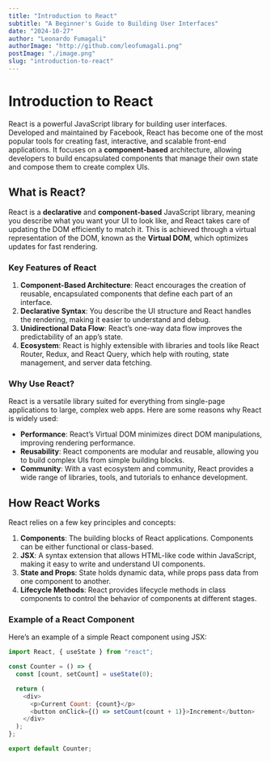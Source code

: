 ```yaml
---
title: "Introduction to React"
subtitle: "A Beginner's Guide to Building User Interfaces"
date: "2024-10-27"
author: "Leonardo Fumagali"
authorImage: "http://github.com/leofumagali.png"
postImage: "./image.png"
slug: "introduction-to-react"
---
```


# Introduction to React

React is a powerful JavaScript library for building user interfaces. Developed and maintained by Facebook, React has become one of the most popular tools for creating fast, interactive, and scalable front-end applications. It focuses on a **component-based** architecture, allowing developers to build encapsulated components that manage their own state and compose them to create complex UIs.

## What is React?

React is a **declarative** and **component-based** JavaScript library, meaning you describe what you want your UI to look like, and React takes care of updating the DOM efficiently to match it. This is achieved through a virtual representation of the DOM, known as the **Virtual DOM**, which optimizes updates for fast rendering.

### Key Features of React

1. **Component-Based Architecture**: React encourages the creation of reusable, encapsulated components that define each part of an interface.
2. **Declarative Syntax**: You describe the UI structure and React handles the rendering, making it easier to understand and debug.
3. **Unidirectional Data Flow**: React’s one-way data flow improves the predictability of an app’s state.
4. **Ecosystem**: React is highly extensible with libraries and tools like React Router, Redux, and React Query, which help with routing, state management, and server data fetching.

### Why Use React?

React is a versatile library suited for everything from single-page applications to large, complex web apps. Here are some reasons why React is widely used:

- **Performance**: React’s Virtual DOM minimizes direct DOM manipulations, improving rendering performance.
- **Reusability**: React components are modular and reusable, allowing you to build complex UIs from simple building blocks.
- **Community**: With a vast ecosystem and community, React provides a wide range of libraries, tools, and tutorials to enhance development.

## How React Works

React relies on a few key principles and concepts:

1. **Components**: The building blocks of React applications. Components can be either functional or class-based.
2. **JSX**: A syntax extension that allows HTML-like code within JavaScript, making it easy to write and understand UI components.
3. **State and Props**: State holds dynamic data, while props pass data from one component to another.
4. **Lifecycle Methods**: React provides lifecycle methods in class components to control the behavior of components at different stages.

### Example of a React Component

Here’s an example of a simple React component using JSX:

```javascript
import React, { useState } from "react";

const Counter = () => {
  const [count, setCount] = useState(0);

  return (
    <div>
      <p>Current Count: {count}</p>
      <button onClick={() => setCount(count + 1)}>Increment</button>
    </div>
  );
};

export default Counter;
